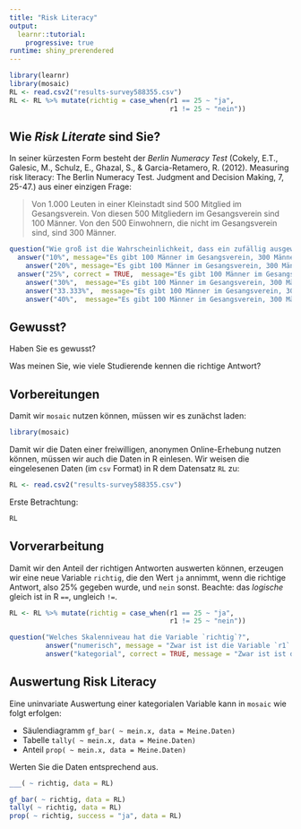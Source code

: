 ```yaml
---
title: "Risk Literacy"
output: 
  learnr::tutorial:
    progressive: true
runtime: shiny_prerendered
---
```


```r
library(learnr)
library(mosaic)
RL <- read.csv2("results-survey588355.csv")
RL <- RL %>% mutate(richtig = case_when(r1 == 25 ~ "ja",
                                        r1 != 25 ~ "nein")) 
```

## Wie *Risk Literate* sind Sie? 

In seiner kürzesten Form besteht der *Berlin Numeracy Test* (Cokely, E.T., Galesic, M., Schulz, E., Ghazal, S., & Garcia-Retamero, R. (2012). Measuring risk literacy: The Berlin Numeracy Test.  Judgment and Decision Making, 7, 25-47.) aus einer einzigen Frage:


> Von 1.000 Leuten in einer Kleinstadt sind 500 Mitglied im Gesangsverein. Von diesen 500 Mitgliedern im Gesangsverein sind 100 Männer. Von den 500 Einwohnern, die nicht im Gesangsverein sind, sind 300 Männer.

```r
question("Wie groß ist die Wahrscheinlichkeit, dass ein zufällig ausgewählter Mann ein Mitglied des Gesangsvereins ist?",
  answer("10%", message="Es gibt 100 Männer im Gesangsverein, 300 Männer die nicht im Gesangsverein sind. Insgesamt also 400 Männer, davon 100 im Verein, daher ist 25% richtig."),
    answer("20%", message="Es gibt 100 Männer im Gesangsverein, 300 Männer die nicht im Gesangsverein sind. Insgesamt also 400 Männer, davon 100 im Verein, daher ist 25% richtig."),
  answer("25%", correct = TRUE,  message="Es gibt 100 Männer im Gesangsverein, 300 Männer die nicht im Gesangsverein sind. Insgesamt also 400 Männer, davon 100 im Verein, daher ist 25% richtig."),
    answer("30%",  message="Es gibt 100 Männer im Gesangsverein, 300 Männer die nicht im Gesangsverein sind. Insgesamt also 400 Männer, davon 100 im Verein, daher ist 25% richtig."),
    answer("33.333%",  message="Es gibt 100 Männer im Gesangsverein, 300 Männer die nicht im Gesangsverein sind. Insgesamt also 400 Männer, davon 100 im Verein, daher ist 25% richtig."),
    answer("40%",  message="Es gibt 100 Männer im Gesangsverein, 300 Männer die nicht im Gesangsverein sind. Insgesamt also 400 Männer, davon 100 im Verein, daher ist 25% richtig."))
```

## Gewusst?

Haben Sie es gewusst?

Was meinen Sie, wie viele Studierende kennen die richtige Antwort?

## Vorbereitungen

Damit wir `mosaic` nutzen können, müssen wir es zunächst laden:

```r
library(mosaic)
```

Damit wir die Daten einer freiwilligen, anonymen Online-Erhebung nutzen können, müssen wir auch die Daten in R einlesen. Wir weisen die eingelesenen Daten (im `csv` Format) in R dem Datensatz `RL` zu:

```r
RL <- read.csv2("results-survey588355.csv")
```

Erste Betrachtung:

```r
RL
```

## Vorverarbeitung

Damit wir den Anteil der richtigen Antworten auswerten können, erzeugen wir eine neue Variable `richtig`, die den Wert `ja` annimmt, wenn die richtige Antwort, also $25\%$ gegeben wurde, und `nein` sonst. Beachte: das *logische* gleich ist in R `==`, ungleich `!=`.

```r
RL <- RL %>% mutate(richtig = case_when(r1 == 25 ~ "ja",
                                        r1 != 25 ~ "nein")) 
```

```r
question("Welches Skalenniveau hat die Variable `richtig`?",
         answer("numerisch", message = "Zwar ist ist die Variable `r1` numerisch, diese wird aber in eine kategoriale transformiert. Bei nur zwei Ausprägungen (ja, nein) spricht man auch von einer binären Variable."),
         answer("kategorial", correct = TRUE, message = "Zwar ist ist die Variable `r1` numerisch, diese wird aber in eine kategoriale transformiert. Bei nur zwei Ausprägungen (ja, nein) spricht man auch von einer binären Variable."))
```

## Auswertung Risk Literacy

Eine uninvariate Auswertung einer kategorialen Variable kann in `mosaic` wie folgt erfolgen:

- Säulendiagramm `gf_bar( ~ mein.x, data = Meine.Daten)`
- Tabelle `tally( ~ mein.x, data = Meine.Daten)`
- Anteil `prop( ~ mein.x, data = Meine.Daten)`

Werten Sie die Daten entsprechend aus.

```r
___( ~ richtig, data = RL)
```

```r
gf_bar( ~ richtig, data = RL)
tally( ~ richtig, data = RL)
prop( ~ richtig, success = "ja", data = RL)
```




